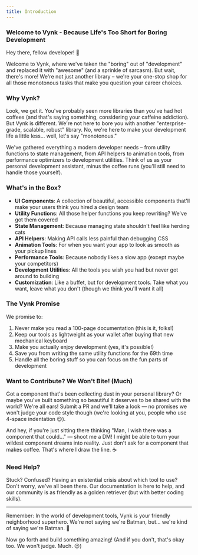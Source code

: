 ```yaml
---
title: Introduction
---
```


### Welcome to Vynk - Because Life's Too Short for Boring Development

Hey there, fellow developer! 👋

Welcome to Vynk, where we've taken the "boring" out of "development" and replaced it with "awesome" (and a sprinkle of sarcasm). But wait, there's more! We're not just another library – we're your one-stop shop for all those monotonous tasks that make you question your career choices.

### Why Vynk?

Look, we get it. You've probably seen more libraries than you've had hot coffees (and that's saying something, considering your caffeine addiction). But Vynk is different. We're not here to bore you with another "enterprise-grade, scalable, robust" library. No, we're here to make your development life a little less... well, let's say "monotonous."

We've gathered everything a modern developer needs – from utility functions to state management, from API helpers to animation tools, from performance optimizers to development utilities. Think of us as your personal development assistant, minus the coffee runs (you'll still need to handle those yourself).

### What's in the Box?

- **UI Components**: A collection of beautiful, accessible components that'll make your users think you hired a design team
- **Utility Functions**: All those helper functions you keep rewriting? We've got them covered
- **State Management**: Because managing state shouldn't feel like herding cats
- **API Helpers**: Making API calls less painful than debugging CSS
- **Animation Tools**: For when you want your app to look as smooth as your pickup lines
- **Performance Tools**: Because nobody likes a slow app (except maybe your competitors)
- **Development Utilities**: All the tools you wish you had but never got around to building
- **Customization**: Like a buffet, but for development tools. Take what you want, leave what you don't (though we think you'll want it all)

### The Vynk Promise

We promise to:
1. Never make you read a 100-page documentation (this is it, folks!)
2. Keep our tools as lightweight as your wallet after buying that new mechanical keyboard
3. Make you actually enjoy development (yes, it's possible!)
4. Save you from writing the same utility functions for the 69th time
5. Handle all the boring stuff so you can focus on the fun parts of development

### Want to Contribute? We Won't Bite! (Much)

Got a component that's been collecting dust in your personal library? Or maybe you've built something so beautiful it deserves to be shared with the world? We're all ears! Submit a PR and we'll take a look — no promises we won't judge your code style though (we're looking at you, people who use 4-space indentation 😉).

And hey, if you're just sitting there thinking "Man, I wish there was a component that could..." — shoot me a DM! I might be able to turn your wildest component dreams into reality. Just don't ask for a component that makes coffee. That's where I draw the line. ☕

### Need Help?

Stuck? Confused? Having an existential crisis about which tool to use? Don't worry, we've all been there. Our documentation is here to help, and our community is as friendly as a golden retriever (but with better coding skills).

---

Remember: In the world of development tools, Vynk is your friendly neighborhood superhero. We're not saying we're Batman, but... we're kind of saying we're Batman. 🦇

Now go forth and build something amazing! (And if you don't, that's okay too. We won't judge. Much. 😉)